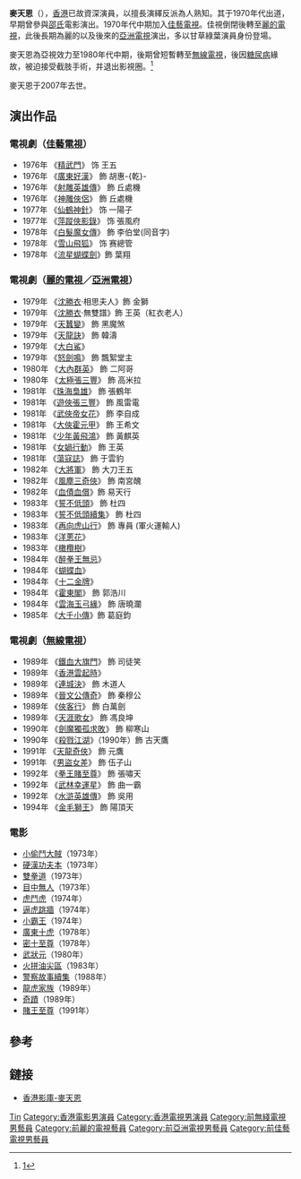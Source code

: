 {{藝人
| 姓名 = 麥天恩
| 類型 = 男藝人
| 圖片 = 
| 英文名 = 
| 綽號 = 
| 別名 = 麥鎮鷹
| 出生日期 = 1940年
| 出生地點 = {{HKG-1910}}
| 逝世日期 = 2007年
| 籍貫 = 
| 逝世 = 
| 配偶 = 
| 音樂類型 = 
| 職業 = 演員
| 樂器 = 
| 活躍年代 = 1970年代－1980年代
| 唱片公司 = 
| 經紀公司 = 
| 相關團體 = 
| 網站 = 
}}
'''麥天恩'''（{{bd|1940年||2007年|}}），[[香港|香港]]已故資深演員，以擅長演繹反派為人熟知。其于1970年代出道，早期曾參與[[邵氏|邵氏]]電影演出。1970年代中期加入[[佳藝電視|佳藝電視]]。佳視倒閉後轉至[[麗的電視|麗的電視]]，此後長期為麗的以及後來的[[亞洲電視|亞洲電視]]演出，多以甘草綠葉演員身份登場。

麥天恩為亞視效力至1980年代中期，後期曾短暫轉至[[無線電視|無線電視]]，後因[[糖尿病|糖尿病]]緣故，被迫接受截肢手術，并退出影視圈。<ref>[https://www.facebook.com/goodolddayshk/posts/1270358619720099:0]</ref>

麥天恩于2007年去世。

== 演出作品 ==
=== 電視劇（[[佳藝電視|佳藝電視]]） ===
*1976年 《[[精武門|精武門]]》 饰 王五
*1976年 《[[廣東好漢|廣東好漢]]》 飾 胡惠-{乾}-
*1976年 《[[射雕英雄傳　(1976年電視劇)|射雕英雄傳]]》 飾 丘處機
*1976年 《[[神雕俠侶　(1976年電視劇)|神雕俠侶]]》 飾 丘處機
*1977年 《[[仙鶴神針　(1977年電視劇)|仙鶴神針]]》 饰 一陽子
*1977年 《[[萍蹤俠影錄　(1977年電視劇)|萍蹤俠影錄]]》 饰 張風府
*1978年 《[[白髮魔女傳|白髮魔女傳]]》 飾 李伯堂(同音字)
*1978年 《[[雪山飛狐|雪山飛狐]]》 饰 赛總管
*1978年 《[[流星蝴蝶劍_(1978年電視劇)|流星蝴蝶劍]]》飾 葉翔

=== 電視劇（[[麗的電視|麗的電視]]／[[亞洲電視|亞洲電視]]） ===
*1979年 《[[沈勝衣|沈勝衣]]·相思夫人》飾 金獅 
*1979年 《[[沈勝衣|沈勝衣]]·無雙譜》飾 王英（紅衣老人）
*1979年 《[[天蠶變|天蠶變]]》 飾 黑魔煞 
*1979年 《[[天龍訣|天龍訣]]》 飾 韓濤 
*1979年 《[[大白鯊　(電視劇)|大白鯊]]》 
*1979年 《[[怒劍鳴　(電視劇)|怒劍鳴]]》 飾 飄絮堂主 
*1980年 《[[大內群英|大內群英]]》 飾 二阿哥 
*1980年 《[[太極張三豐　(電視劇)|太極張三豐]]》 飾 高米拉
*1981年 《[[珠海梟雄|珠海梟雄]]》  飾 張鶴年
*1981年 《[[遊俠張三豐|遊俠張三豐]]》 飾 風雷電 
*1981年 《[[武俠帝女花|武俠帝女花]]》 飾 李自成
*1981年 《[[大俠霍元甲|大俠霍元甲]]》 飾 王希文 
*1981年 《[[少年黃飛鴻_(電視劇)|少年黃飛鴻]]》 飾 黃麒英 
*1981年 《[[女媧行動|女媧行動]]》 飾 王英 
*1981年 《[[蕩寇志_(電視劇)|蕩寇誌]]》 飾 于雲豹
*1982年 《[[大將軍_(電視劇)|大將軍]]》 飾 大刀王五
*1982年 《[[風塵三奇俠|風塵三奇俠]]》 飾 南宮醜
*1982年 《[[血債血償|血債血償]]》飾 易天行 
*1983年 《[[誓不低頭_(亞洲電視劇集)|誓不低頭]]》 飾  杜四 
*1983年 《[[誓不低頭_(亞洲電視劇集)|誓不低頭續集]]》 飾 杜四
*1983年 《[[再向虎山行|再向虎山行]]》 飾 專員 (軍火運輸人) 
*1983年 《[[洋蔥花|洋蔥花]]》 
*1983年 《[[橄欖樹_(電視劇)|橄欖樹]]》 
*1984年 《[[醉拳王無忌|醉拳王無忌]]》 
*1984年 《[[蝴蝶血|蝴蝶血]]》 
*1984年 《[[十二金牌|十二金牌]]》 
*1984年 《[[霍東閣　(電視劇)|霍東閣]]》 飾 郭浩川
*1984年 《[[雲海玉弓緣|雲海玉弓緣]]》 飾 唐曉瀾 
*1985年 《[[大千小傳|大千小傳]]》飾 葛庭鈞

=== 電視劇（[[無線電視|無線電視]]） ===
*1989年 《[[鐵血大旗門　(無綫電視劇)|鐵血大旗門]]》 飾 司徒笑
*1989年 《[[香港雲起時|香港雲起時]]》 
*1989年 《[[連城訣　(香港電視劇)|連城決]]》 飾 木道人
*1989年 《[[晉文公傳奇|晉文公傳奇]]》 飾 秦穆公
*1989年 《[[俠客行　(香港電視劇)|俠客行]]》 飾 白萬劍
*1989年 《[[天涯歌女|天涯歌女]]》 飾 馮良坤
*1990年 《[[劍魔獨孤求敗|劍魔獨孤求敗]]》 飾 柳寒山
*1990年 《[[殺戮江湖|殺戮江湖]]》（1990年）飾 古天鷹
*1991年 《[[天龍奇俠|天龍奇俠]]》 飾 元鷹
*1991年 《[[男盜女差|男盜女差]]》 飾 伍子山
*1992年 《[[拳王賭至尊|拳王賭至尊]]》 飾 張嘯天
*1992年 《[[武林幸運星|武林幸運星]]》 飾 曲一霸
*1992年 《[[水滸英雄傳|水滸英雄傳]]》 飾 吳用
*1994年 《[[金毛獅王_(電視劇)|金毛獅王]]》 飾 陽頂天

=== 電影 ===
*[[小偷鬥大賊|小偷鬥大賊]]（1973年）
*[[硬漢功夫本|硬漢功夫本]]（1973年）
*[[雙拳道|雙拳道]]（1973年）
*[[目中無人|目中無人]]（1973年）
*[[虎鬥虎|虎鬥虎]]（1974年）
*[[逼虎跳牆|逼虎跳牆]]（1974年）
*[[小霸王|小霸王]]（1974年）
*[[廣東十虎|廣東十虎]]（1978年）
*[[密十至尊|密十至尊]]（1978年）
*[[武狀元|武狀元]]（1980年）
*[[火拼油尖區|火拼油尖區]]（1983年）
*[[警察故事續集|警察故事續集]]（1988年）
*[[龍虎家族|龍虎家族]]（1989年）
*[[奇蹟|奇蹟]]（1989年）
*[[賭王至尊|賭王至尊]]（1991年）
==參考==
{{reflist}}

== 鏈接 ==
*[http://hkmdb.com/db/people/view.mhtml?id=18113&display_set=big5 香港影庫-麥天恩]{{Wayback|url=http://hkmdb.com/db/people/view.mhtml?id=18113&display_set=big5 |date=20150509050229 }}
{{DEFAULTSORT:Mak}}
[[Category:麥姓|Tin]]
[[Category:香港電影男演員|Category:香港電影男演員]]
[[Category:香港電視男演員|Category:香港電視男演員]]
[[Category:前無綫電視男藝員|Category:前無綫電視男藝員]]
[[Category:前麗的電視藝員|Category:前麗的電視藝員]]
[[Category:前亞洲電視男藝員|Category:前亞洲電視男藝員]]
[[Category:前佳藝電視男藝員|Category:前佳藝電視男藝員]]